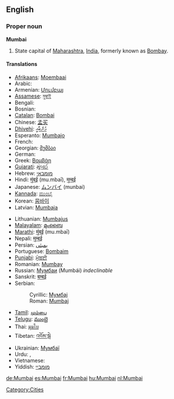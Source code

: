 ==English==

===Proper noun===
'''Mumbai'''

# State capital of [[Maharashtra]], [[India]], formerly known as [[Bombay]].

====Translations====
{{trans-top|state capital of Maharashtra}}
* [[Afrikaans]]: [[Moembaai]]
* Arabic: {{term|sc=Arab|ممباي}}
* Armenian: [[Մումբայ]]
* [[Assamese]]: [[মুম্বাই]]
* Bengali: {{t-|bn|মুম্বাই|sc=Beng|xs=Bengali}}
* Bosnian: {{t-|bs|Mumbaj|m}}
* [[Catalan]]: [[Bombai]]
* Chinese: [[孟买]]
* [[Dhivehi]]: [[މުންބާއީ]]
* Esperanto: [[Mumbajo]]
* French: {{t+|fr|Bombay|f}}
* Georgian: [[მუმბაი]]
* German: {{t+|de|Mumbai|n}}
* Greek: [[Βομβάη]]
* [[Gujarati]]: [[મુંબઈ]]
* Hebrew: [[מומבאי]]
* Hindi: [[मुंबई]] (mu.mbaī), [[मुम्बई]]
* Japanese: [[ムンバイ]] (munbai)
* [[Kannada]]: [[ಮುಂಬೈ]]
* Korean: [[뭄바이]]
* Latvian: [[Mumbaja]]
{{trans-mid}}
* Lithuanian: [[Mumbajus]]
* [[Malayalam]]: [[മുംബൈ]]
* [[Marathi]]: [[मुंबई]] (mu.mbaī)
* Nepali: [[मुम्बई]]
* Persian: [[بمبئی]]
* Portuguese: [[Bombaim]]
* [[Punjabi]]: [[ਮੁੰਬਈ]]
* Romanian: [[Mumbay]]
* Russian: [[Мумбаи]] (Mumbái) ''indeclinable''
* Sanskrit: [[बम्बई]]
* Serbian:
*: Cyrillic: [[Мумбај#Serbian|Мумбај]] {{m}}
*: Roman: [[Mumbaj#Serbian|Mumbaj]] {{m}}
* [[Tamil]]: [[மும்பை]]
* [[Telugu]]: [[ముంబై]]
* Thai: [[มุมไบ]]
* Tibetan: [[འབོམ་སྦེ]]
* Ukrainian: [[Мумбаї]]
* Urdu: {{ur-Arab|[[ممبئ|مُمبئ]]}}, {{ur-Arab|[[ممبئی]]}}
* Vietnamese: {{t-|vi|Mumbai|xs=Vietnamese}}
* Yiddish: [[מומביי]]
{{trans-bottom}}

[[Category:Cities]]

[[de:Mumbai]]
[[es:Mumbai]]
[[fr:Mumbai]]
[[hu:Mumbai]]
[[nl:Mumbai]]